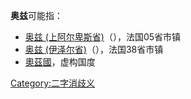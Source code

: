 {{消歧义}}

'''奥兹'''可能指：

* [[奥兹_(上阿尔卑斯省)|奥兹 (上阿尔卑斯省)]]（{{lang-fr|Oze}}），法国05省市镇
* [[奥兹_(伊泽尔省)|奥兹 (伊泽尔省)]]（{{lang-fr|Oz}}），法国38省市镇
* [[奧茲國|奧茲國]]，虚构国度

[[Category:二字消歧义|Category:二字消歧义]]
